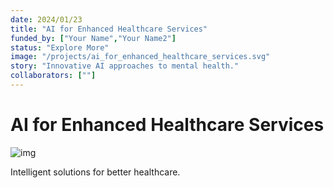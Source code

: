```yaml
---
date: 2024/01/23
title: "AI for Enhanced Healthcare Services"
funded_by: ["Your Name","Your Name2"]
status: "Explore More"
image: "/projects/ai_for_enhanced_healthcare_services.svg"
story: "Innovative AI approaches to mental health."
collaborators: [""]
---
```


# AI for Enhanced Healthcare Services

![img](/projects/mental_health.svg)

Intelligent solutions for better healthcare.